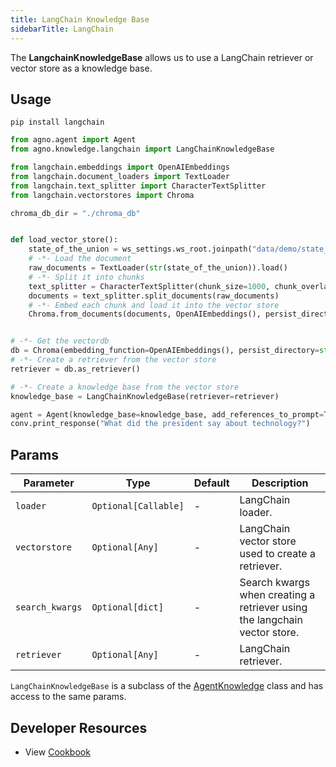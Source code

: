 ```yaml
---
title: LangChain Knowledge Base
sidebarTitle: LangChain
---
```


The **LangchainKnowledgeBase** allows us to use a LangChain retriever or vector store as a knowledge base.

## Usage

```shell
pip install langchain
```

```python langchain_kb.py
from agno.agent import Agent
from agno.knowledge.langchain import LangChainKnowledgeBase

from langchain.embeddings import OpenAIEmbeddings
from langchain.document_loaders import TextLoader
from langchain.text_splitter import CharacterTextSplitter
from langchain.vectorstores import Chroma

chroma_db_dir = "./chroma_db"


def load_vector_store():
    state_of_the_union = ws_settings.ws_root.joinpath("data/demo/state_of_the_union.txt")
    # -*- Load the document
    raw_documents = TextLoader(str(state_of_the_union)).load()
    # -*- Split it into chunks
    text_splitter = CharacterTextSplitter(chunk_size=1000, chunk_overlap=0)
    documents = text_splitter.split_documents(raw_documents)
    # -*- Embed each chunk and load it into the vector store
    Chroma.from_documents(documents, OpenAIEmbeddings(), persist_directory=str(chroma_db_dir))


# -*- Get the vectordb
db = Chroma(embedding_function=OpenAIEmbeddings(), persist_directory=str(chroma_db_dir))
# -*- Create a retriever from the vector store
retriever = db.as_retriever()

# -*- Create a knowledge base from the vector store
knowledge_base = LangChainKnowledgeBase(retriever=retriever)

agent = Agent(knowledge_base=knowledge_base, add_references_to_prompt=True)
conv.print_response("What did the president say about technology?")
```

## Params

| Parameter       | Type                 | Default | Description                                                               |
| --------------- | -------------------- | ------- | ------------------------------------------------------------------------- |
| `loader`        | `Optional[Callable]` | -  | LangChain loader.                                                         |
| `vectorstore`   | `Optional[Any]`      | -  | LangChain vector store used to create a retriever.                        |
| `search_kwargs` | `Optional[dict]`     | -  | Search kwargs when creating a retriever using the langchain vector store. |
| `retriever`     | `Optional[Any]`      | -  | LangChain retriever.                                                      |

`LangChainKnowledgeBase` is a subclass of the [AgentKnowledge](/reference/knowledge/base) class and has access to the same params.

## Developer Resources

- View [Cookbook](https://github.com/agno-agi/agno/blob/main/cookbook/agent_concepts/knowledge/langchain_kb.py)
